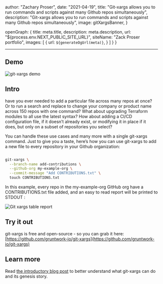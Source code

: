 

  author: "Zachary Proser",
  date: "2021-04-19",
  title: "Git-xargs allows you to run commands and scripts against many Github repos simultaneously",
  description: "Git-xargs allows you to run commands and scripts against many Github repos simultaneously",
  image: gitXargsBanner, 
}

  openGraph: {
    title: meta.title,
    description: meta.description,
    url: "${process.env.NEXT_PUBLIC_SITE_URL}", 
    siteName: "Zack Proser portfolio",
    images: [
      {
        url: `${generateOgUrl(meta)}`,
      }
    ]
  }
}


----

## Demo

<Image src={gitXargsDemo} alt="git-xargs demo" />

## Intro

have you ever needed to add a particular file across many repos at once? Or to run a search and replace to change your company or product name across 150 repos with one command? What about upgrading Terraform modules to all use the latest syntax? How about adding a CI/CD configuration file, if it doesn’t already exist, or modifying it in place if it does, but only on a subset of repositories you select?

You can handle these use cases and many more with a single git-xargs command. Just to give you a taste, here’s how you can use git-xargs to add a new file to every repository in your Github organization:

```bash

git-xargs \
  --branch-name add-contributions \
  --github-org my-example-org \
  --commit-message "Add CONTRIBUTIONS.txt" \
  touch CONTRIBUTIONS.txt
```

In this example, every repo in the my-example-org GitHub org have a CONTRIBUTIONS.txt file added, and an easy to read report will be printed to STDOUT :

<Image src={gitXargsTable} alt="Git xargs table report" />

## Try it out

git-xargs is free and open-source - so you can grab it here: [https://github.com/gruntwork-io/git-xargs](https://github.com/gruntwork-io/git-xargs)

## Learn more

Read [the introductory blog post](https://blog.gruntwork.io/introducing-git-xargs-an-open-source-tool-to-update-multiple-github-repos-753f9f3675ec) to better understand what git-xargs can do and its genesis story.
